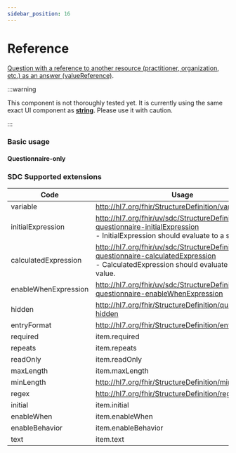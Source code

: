 ```yaml
---
sidebar_position: 16
---
```



# Reference

[Question with a reference to another resource (practitioner, organization, etc.) as an answer (valueReference)](https://hl7.org/fhir/r4/codesystem-item-type.html#item-type-reference).

:::warning

This component is not thoroughly tested yet. It is currently using the same exact UI component as **[string](/docs/components/string)**. Please use it with caution.

:::

### Basic usage

#### Questionnaire-only

<IframeContainer storyId="itemtype-reference--reference-basic" initialHeight={120} />

### SDC Supported extensions

| Code                 | Usage                                                                                                                                             |
| -------------------- | ------------------------------------------------------------------------------------------------------------------------------------------------- |
| variable             | http://hl7.org/fhir/StructureDefinition/variable                                                                                                  |
| initialExpression    | http://hl7.org/fhir/uv/sdc/StructureDefinition/sdc-questionnaire-initialExpression<br/>- InitialExpression should evaluate to a string value.     |
| calculatedExpression | http://hl7.org/fhir/uv/sdc/StructureDefinition/sdc-questionnaire-calculatedExpression<br/>- CalculatedExpression should evaluate to string value. |
| enableWhenExpression | http://hl7.org/fhir/uv/sdc/StructureDefinition/sdc-questionnaire-enableWhenExpression                                                             |
| hidden               | http://hl7.org/fhir/StructureDefinition/questionnaire-hidden                                                                                      |
| entryFormat          | http://hl7.org/fhir/StructureDefinition/entryFormat                                                                                               |
| required             | item.required                                                                                                                                     |
| repeats              | item.repeats                                                                                                                                      |
| readOnly             | item.readOnly                                                                                                                                     |
| maxLength            | item.maxLength                                                                                                                                    |
| minLength            | http://hl7.org/fhir/StructureDefinition/minLength                                                                                                 |
| regex                | http://hl7.org/fhir/StructureDefinition/regex                                                                                                     |
| initial              | item.initial                                                                                                                                      |
| enableWhen           | item.enableWhen                                                                                                                                   |
| enableBehavior       | item.enableBehavior                                                                                                                               |
| text                 | item.text                                                                                                                                         |

